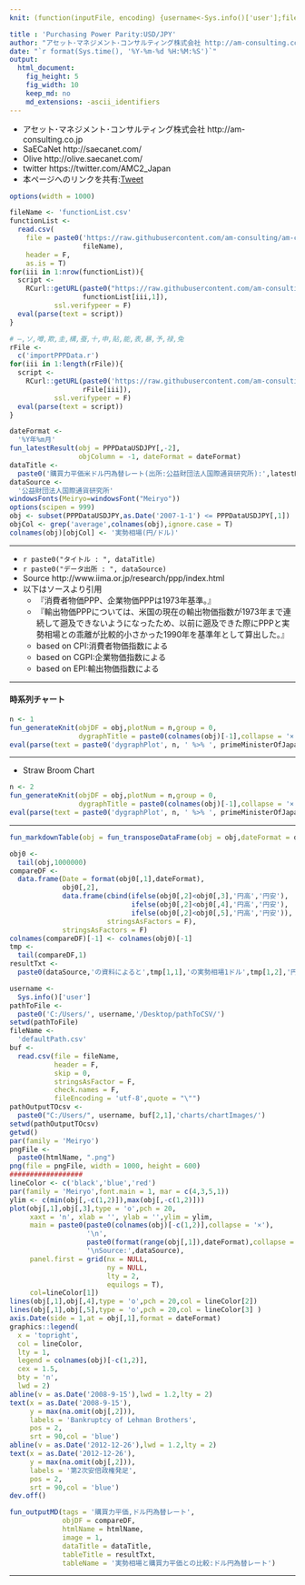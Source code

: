 ```yaml
---
knit: (function(inputFile, encoding) {username<-Sys.info()['user'];fileName<-'defaultPath.csv';pathToFile <-paste0('C:/Users/', username,'/Desktop/pathToCSV/');setwd(pathToFile);buf0<-read.csv(fileName,header = F,skip = 0,stringsAsFactor = F,check.names = F,fileEncoding = 'utf-8');timeStamp<-format(Sys.time(),'%Y%m%d%H%M%S');htmlName<-'PPP';rmarkdown::render(inputFile, encoding = encoding, output_file = paste0('C:/Users/',username,buf0[2,1],'charts/','am-consulting.co.jp-',htmlName,'.html')) })

title : 'Purchasing Power Parity:USD/JPY'
author: "アセット･マネジメント･コンサルティング株式会社 http://am-consulting.co.jp"
date: "`r format(Sys.time(), '%Y-%m-%d %H:%M:%S')`"
output: 
  html_document:
    fig_height: 5
    fig_width: 10
    keep_md: no
    md_extensions: -ascii_identifiers 
---
```

<link href="http://knowledgevault.saecanet.com/components/rmarkdown-html.css" rel="stylesheet">
<style>.main-container {max-width : 1000px;}</style>
<script src="http://knowledgevault.saecanet.com/components/JavascriptCode.js"></script>

 - アセット･マネジメント･コンサルティング株式会社 http://am-consulting.co.jp
 - SaECaNet http://saecanet.com/
 - Olive http://olive.saecanet.com/
 - twitter https://twitter.com/AMC2_Japan
 - 本ページへのリンクを共有:<a href="https://twitter.com/share" class="twitter-share-button" data-via="AMC2_Japan" data-size="large">Tweet</a> <script>!function(d,s,id){var js,fjs=d.getElementsByTagName(s)[0],p=/^http:/.test(d.location)?'http':'https';if(!d.getElementById(id)){js=d.createElement(s);js.id=id;js.src=p+'://platform.twitter.com/widgets.js';fjs.parentNode.insertBefore(js,fjs);}}(document, 'script', 'twitter-wjs');</script>

```r
options(width = 1000)
```

```r
fileName <- 'functionList.csv'
functionList <-
  read.csv(
    file = paste0('https://raw.githubusercontent.com/am-consulting/am-consulting.github.io/master/csv/',
                  fileName),
    header = F,
    as.is = T)
for(iii in 1:nrow(functionList)){
  script <- 
    RCurl::getURL(paste0("https://raw.githubusercontent.com/am-consulting/am-consulting.github.io/master/", 
                  functionList[iii,1]),
           ssl.verifypeer = F)
  eval(parse(text = script))
}
```

```r
# ―,ソ,噂,欺,圭,構,蚕,十,申,貼,能,表,暴,予,禄,兔
rFile <- 
  c('importPPPData.r')
for(iii in 1:length(rFile)){
  script <- 
    RCurl::getURL(paste0('https://raw.githubusercontent.com/am-consulting/am-consulting.github.io/master/',
                  rFile[iii]),
           ssl.verifypeer = F)
  eval(parse(text = script))
}
```

```r
dateFormat <- 
  '%Y年%m月'
fun_latestResult(obj = PPPDataUSDJPY[,-2], 
                 objColumn = -1, dateFormat = dateFormat)
dataTitle <- 
  paste0('購買力平価米ドル円為替レート(出所:公益財団法人国際通貨研究所):',latestResult)
dataSource <- 
  '公益財団法人国際通貨研究所'
windowsFonts(Meiryo=windowsFont("Meiryo"))
options(scipen = 999)
obj <- subset(PPPDataUSDJPY,as.Date('2007-1-1') <= PPPDataUSDJPY[,1])
objCol <- grep('average',colnames(obj),ignore.case = T)
colnames(obj)[objCol] <- '実勢相場(円/ドル)' 
```

***

- `r paste0("タイトル : ", dataTitle)`
- `r paste0("データ出所 : ", dataSource)`
- Source http://www.iima.or.jp/research/ppp/index.html
- 以下はソースより引用
    - 『消費者物価PPP、企業物価PPPは1973年基準。』
    - 『輸出物価PPPについては、米国の現在の輸出物価指数が1973年まで連続して遡及できないようになったため、以前に遡及できた際にPPPと実勢相場との乖離が比較的小さかった1990年を基準年として算出した。』
    - based on CPI:消費者物価指数による
    - based on CGPI:企業物価指数による
    - based on EPI:輸出物価指数による

***

#### 時系列チャート

```r
n <- 1
fun_generateKnit(objDF = obj,plotNum = n,group = 0,
                 dygraphTitle = paste0(colnames(obj)[-1],collapse = '×'))
eval(parse(text = paste0('dygraphPlot', n, ' %>% ', primeMinisterOfJapan_dygraph)))
```

***
- Straw Broom Chart

```r
n <- 2
fun_generateKnit(objDF = obj,plotNum = n,group = 0,
                 dygraphTitle = paste0(colnames(obj)[-1],collapse = '×'),strawBroom = 1)
eval(parse(text = paste0('dygraphPlot', n, ' %>% ', primeMinisterOfJapan_dygraph)))
```

***

```r
fun_markdownTable(obj = fun_transposeDataFrame(obj = obj,dateFormat = dateFormat))
```

```r
obj0 <-
  tail(obj,1000000)
compareDF <-
  data.frame(Date = format(obj0[,1],dateFormat),
             obj0[,2],
             data.frame(cbind(ifelse(obj0[,2]<obj0[,3],'円高','円安'),
                              ifelse(obj0[,2]<obj0[,4],'円高','円安'),
                              ifelse(obj0[,2]<obj0[,5],'円高','円安')),
                        stringsAsFactors = F),
             stringsAsFactors = F)
colnames(compareDF)[-1] <- colnames(obj0)[-1]
tmp <-
  tail(compareDF,1)
resultTxt <-
  paste0(dataSource,'の資料によると',tmp[1,1],'の実勢相場1ドル',tmp[1,2],'円は、',colnames(tmp)[3],'で見ると',tmp[1,3],'、',colnames(tmp)[4],'で見ると',tmp[1,4],'そして',colnames(tmp)[5],'で見ると',tmp[1,5],'。')
```

```r
username <-
  Sys.info()['user']
pathToFile <-
  paste0('C:/Users/', username,'/Desktop/pathToCSV/')
setwd(pathToFile)
fileName <-
  'defaultPath.csv'
buf <-
  read.csv(file = fileName,
           header = F,
           skip = 0,
           stringsAsFactor = F,
           check.names = F,
           fileEncoding = 'utf-8',quote = "\"")
pathOutputTOcsv <-
  paste0("C:/Users/", username, buf[2,1],'charts/chartImages/')
setwd(pathOutputTOcsv)
getwd()
par(family = 'Meiryo')
pngFile <-
  paste0(htmlName, ".png")
png(file = pngFile, width = 1000, height = 600)
##################
lineColor <- c('black','blue','red')
par(family = 'Meiryo',font.main = 1, mar = c(4,3,5,1))
ylim <- c(min(obj[,-c(1,2)]),max(obj[,-c(1,2)]))
plot(obj[,1],obj[,3],type = 'o',pch = 20,
     xaxt = 'n', xlab = '', ylab = '',ylim = ylim,
     main = paste0(paste0(colnames(obj)[-c(1,2)],collapse = '×'),
                   '\n',
                   paste0(format(range(obj[,1]),dateFormat),collapse = '~'),
                   '\nSource:',dataSource),
     panel.first = grid(nx = NULL,
                        ny = NULL,
                        lty = 2,
                        equilogs = T),
     col=lineColor[1])
lines(obj[,1],obj[,4],type = 'o',pch = 20,col = lineColor[2])
lines(obj[,1],obj[,5],type = 'o',pch = 20,col = lineColor[3] )
axis.Date(side = 1,at = obj[,1],format = dateFormat)
graphics::legend(
  x = 'topright',
  col = lineColor,
  lty = 1,
  legend = colnames(obj)[-c(1,2)],
  cex = 1.5,
  bty = 'n',
  lwd = 2)
abline(v = as.Date('2008-9-15'),lwd = 1.2,lty = 2)
text(x = as.Date('2008-9-15'),
     y = max(na.omit(obj[,2])),
     labels = 'Bankruptcy of Lehman Brothers',
     pos = 2,
     srt = 90,col = 'blue')
abline(v = as.Date('2012-12-26'),lwd = 1.2,lty = 2)
text(x = as.Date('2012-12-26'),
     y = max(na.omit(obj[,2])),
     labels = '第2次安倍政権発足',
     pos = 2,
     srt = 90,col = 'blue')
dev.off()
```

```r
fun_outputMD(tags = '購買力平価,ドル円為替レート',
             objDF = compareDF,
             htmlName = htmlName,
             image = 1,
             dataTitle = dataTitle,
             tableTitle = resultTxt,
             tableName = '実勢相場と購買力平価との比較:ドル円為替レート')
```

***
<script>MakeNegative();</script>
<script>
  (function(i,s,o,g,r,a,m){i['GoogleAnalyticsObject']=r;i[r]=i[r]||function(){
  (i[r].q=i[r].q||[]).push(arguments)},i[r].l=1*new Date();a=s.createElement(o),
  m=s.getElementsByTagName(o)[0];a.async=1;a.src=g;m.parentNode.insertBefore(a,m)
  })(window,document,'script','https://www.google-analytics.com/analytics.js','ga');

  ga('create', 'UA-3077339-5', 'auto');
  ga('send', 'pageview');

</script>
